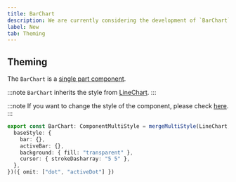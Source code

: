 ```yaml
---
title: BarChart
description: We are currently considering the development of `BarChart`.
label: New
tab: Theming
---
```


## Theming

The `BarChart` is a [single part component](/styled-system/theming/component-style#single-part-components).

:::note
`BarChart` inherits the style from [LineChart](/components/feedback/line-chart).
:::

:::note
If you want to change the style of the component, please check [here](/styled-system/theming/customize-theme#changing-the-style-of-components).
:::

```ts
export const BarChart: ComponentMultiStyle = mergeMultiStyle(LineChart, {
  baseStyle: {
    bar: {},
    activeBar: {},
    background: { fill: "transparent" },
    cursor: { strokeDasharray: "5 5" },
  },
})({ omit: ["dot", "activeDot"] })
```
